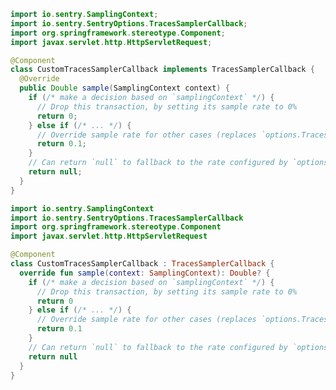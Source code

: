 ```java {tabTitle:Java}
import io.sentry.SamplingContext;
import io.sentry.SentryOptions.TracesSamplerCallback;
import org.springframework.stereotype.Component;
import javax.servlet.http.HttpServletRequest;

@Component
class CustomTracesSamplerCallback implements TracesSamplerCallback {
  @Override
  public Double sample(SamplingContext context) {
    if (/* make a decision based on `samplingContext` */) {
      // Drop this transaction, by setting its sample rate to 0%
      return 0;
    } else if (/* ... */) {
      // Override sample rate for other cases (replaces `options.TracesSampleRate`)
      return 0.1;
    }
    // Can return `null` to fallback to the rate configured by `options.tracesSampleRate`
    return null;
  }
}
```

```kotlin
import io.sentry.SamplingContext
import io.sentry.SentryOptions.TracesSamplerCallback
import org.springframework.stereotype.Component
import javax.servlet.http.HttpServletRequest

@Component
class CustomTracesSamplerCallback : TracesSamplerCallback {
  override fun sample(context: SamplingContext): Double? {
    if (/* make a decision based on `samplingContext` */) {
      // Drop this transaction, by setting its sample rate to 0%
      return 0
    } else if (/* ... */) {
      // Override sample rate for other cases (replaces `options.TracesSampleRate`)
      return 0.1
    }
    // Can return `null` to fallback to the rate configured by `options.tracesSampleRate`
    return null
  }
}
```
